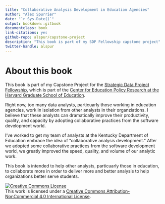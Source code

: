 ```yaml
--- 
title: "Collaborative Analysis Development in Education Agencies"
author: "Alex Spurrier"
date: "`r Sys.Date()`"
output: bookdown::gitbook
documentclass: book
link-citations: yes
github-repo: alspur/capstone-project
description: "This book is part of my SDP Fellowship capstone project"
twitter-handle: alspur
---
```


# About this book {-}

This book is part of my Capstone Project for the [Strategic Data Project Fellowship](https://sdp.cepr.harvard.edu/fellowship), which is part of the [Center for Education Policy Research at the Harvard Graduate School of Education](https://cepr.harvard.edu).

Right now, too many data analysts, particuarly those working in education agencies, work in isolation from other analysts in their organziations. I believe that these analysts can dramatically improve their productivity, quality, and capacity by adopting collaborative practices from the software development world. 

I've worked to get my team of analysts at the Kentucky Department of Education embrace the idea of "collaborative analysis development." After we adopted some collaborative practices from the software development world, we greatly improved the speed, quality, and volume of our analytic work. 

This book is intended to help other analysts, particuarly those in education, to collaborate more in order to deliver more and better analysis to help organizations better serve students.

<a rel="license" href="http://creativecommons.org/licenses/by-nc/4.0/"><img alt="Creative Commons License" style="border-width:0" src="https://i.creativecommons.org/l/by-nc/4.0/88x31.png" /></a><br />This work is licensed under a <a rel="license" href="http://creativecommons.org/licenses/by-nc/4.0/">Creative Commons Attribution-NonCommercial 4.0 International License</a>.